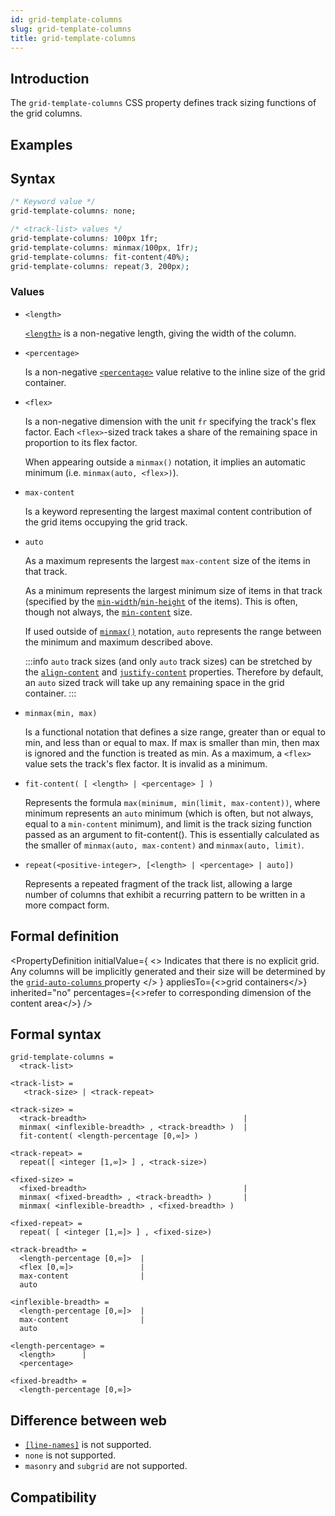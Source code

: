 ```yaml
---
id: grid-template-columns
slug: grid-template-columns
title: grid-template-columns
---
```


## Introduction

The `grid-template-columns` CSS property defines track sizing functions of the grid columns.

## Examples


<Go
  example="css-api"
  defaultFile="src/grid-template-columns/App.tsx"
  img="/assets/doc/css/grid-template-columns.png"
  defaultEntryFile="dist/grid-template-columns.lynx.bundle"
  entry="src/grid-template-columns"
/>

## Syntax

```css
/* Keyword value */
grid-template-columns: none;

/* <track-list> values */
grid-template-columns: 100px 1fr;
grid-template-columns: minmax(100px, 1fr);
grid-template-columns: fit-content(40%);
grid-template-columns: repeat(3, 200px);
```

### Values

- `<length>`

  [`<length>`](api/css/data-type/length.mdx) is a non-negative length, giving the width of the column.

- `<percentage>`

  Is a non-negative [`<percentage>`](api/css/data-type/percentage.mdx) value relative to the inline size of the grid container.

- `<flex>`

  Is a non-negative dimension with the unit `fr` specifying the track's flex factor. Each `<flex>`-sized track takes a share of the remaining space in proportion to its flex factor.

  When appearing outside a `minmax()` notation, it implies an automatic minimum (i.e. `minmax(auto, <flex>)`).

- `max-content`

  Is a keyword representing the largest maximal content contribution of the grid items occupying the grid track.

- `auto`

  As a maximum represents the largest `max-content` size of the items in that track.

  As a minimum represents the largest minimum size of items in that track (specified by the [`min-width`](./min-width)/[`min-height`](./min-height) of the items). This is often, though not always, the [`min-content`](https://developer.mozilla.org/en-US/docs/Web/CSS/min-content) size.

  If used outside of [`minmax()`](https://developer.mozilla.org/en-US/docs/Web/CSS/minmax) notation, `auto` represents the range between the minimum and maximum described above.

  :::info
  `auto` track sizes (and only `auto` track sizes) can be stretched by the [`align-content`](./align-content.mdx) and [`justify-content`](./justify-content.mdx) properties. Therefore by default, an `auto` sized track will take up any remaining space in the grid container.
  :::

- `minmax(min, max)`

  Is a functional notation that defines a size range, greater than or equal to min, and less than or equal to max. If max is smaller than min, then max is ignored and the function is treated as min. As a maximum, a `<flex>` value sets the track's flex factor. It is invalid as a minimum.

- `fit-content( [ <length> | <percentage> ] )`

  Represents the formula `max(minimum, min(limit, max-content))`, where minimum represents an `auto` minimum (which is often, but not always, equal to a `min-content` minimum), and limit is the track sizing function passed as an argument to fit-content(). This is essentially calculated as the smaller of `minmax(auto, max-content)` and `minmax(auto, limit)`.

- `repeat(<positive-integer>, [<length> | <percentage> | auto])`

  Represents a repeated fragment of the track list, allowing a large number of columns that exhibit a recurring pattern to be written in a more compact form.

## Formal definition


<PropertyDefinition
  initialValue={
    <>
      Indicates that there is no explicit grid. Any columns will be implicitly
      generated and their size will be determined by the
      <a href="/api/css/properties/grid-auto-columns">
        <code>grid-auto-columns</code>
      </a>
      property
    </>
  }
  appliesTo={<>grid containers</>}
  inherited="no"
  percentages={<>refer to corresponding dimension of the content area</>}
/>

## Formal syntax

```
grid-template-columns =
  <track-list>

<track-list> =
   <track-size> | <track-repeat>

<track-size> =
  <track-breadth>                                   |
  minmax( <inflexible-breadth> , <track-breadth> )  |
  fit-content( <length-percentage [0,∞]> )

<track-repeat> =
  repeat([ <integer [1,∞]> ] , <track-size>)

<fixed-size> =
  <fixed-breadth>                                   |
  minmax( <fixed-breadth> , <track-breadth> )       |
  minmax( <inflexible-breadth> , <fixed-breadth> )

<fixed-repeat> =
  repeat( [ <integer [1,∞]> ] , <fixed-size>)

<track-breadth> =
  <length-percentage [0,∞]>  |
  <flex [0,∞]>               |
  max-content                |
  auto

<inflexible-breadth> =
  <length-percentage [0,∞]>  |
  max-content                |
  auto

<length-percentage> =
  <length>      |
  <percentage>

<fixed-breadth> =
  <length-percentage [0,∞]>
```

## Difference between web

- [`[line-names]`](https://developer.mozilla.org/en-US/docs/Web/CSS/CSS_grid_layout/Grid_layout_using_named_grid_lines) is not supported.
- `none` is not supported.
- `masonry` and `subgrid` are not supported.

## Compatibility


<LegacyCompatTable metadata="css/properties/grid-template-columns" />
